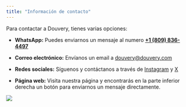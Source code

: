 ```yaml
---
title: "Información de contacto"
---
```


Para contactar a Douvery, tienes varias opciones:

* **WhatsApp:** Puedes enviarnos un mensaje al numero [**+1 (809) 836-4497**](https://wa.me/+18098364497)

* **Correo electrónico:** Envíanos un email a [douvery@douvery.com](mailto:douvery@douvery.com)

* **Redes sociales:** Síguenos y contáctanos a través de [Instagram](https://www.instagram.com/douvery_) y [X](https://www.x.com/douvery)

* **Página web:** Visita nuestra página y encontrarás en la parte inferior derecha un botón para enviarnos un mensaje directamente.

![](/assets/images/image-ref-chat.avif)